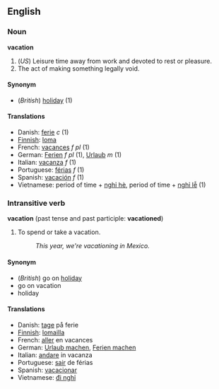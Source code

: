 ==English==

===Noun===
'''vacation'''

#(''US'') Leisure time away from work and devoted to rest or pleasure.
#The act of making something legally void.

====Synonym====
*(''British'') [[holiday]] (1)

====Translations====
*Danish: [[ferie]] ''c'' (1)
*[[Finnish]]: [[loma]]
*French: [[vacances]] ''f pl'' (1)
*German: [[Ferien]] ''f pl'' (1), [[Urlaub]] ''m'' (1)
*Italian: [[vacanza]] ''f'' (1)
*Portuguese: [[férias]] ''f'' (1)
*Spanish: [[vacación]] ''f'' (1)
*Vietnamese: period of time + [[nghỉ hè]], period of time + [[nghỉ lễ]] (1)

===Intransitive verb===
'''vacation''' (past tense and past participle: '''vacationed''')

#To spend or take a vacation.
#:''This year, we're vacationing in Mexico.''

====Synonym====
*(''British'') go on [[holiday]]
*go on vacation
*holiday

====Translations====
*Danish: [[tage]] på ferie
*[[Finnish]]: [[lomailla]]
*French: [[aller]] en vacances
*German: [[Urlaub machen]], [[Ferien machen]]
*Italian: [[andare]] in vacanza
*Portuguese: [[sair]] de férias
*Spanish: [[vacacionar]]
*Vietnamese: [[đi nghỉ]]